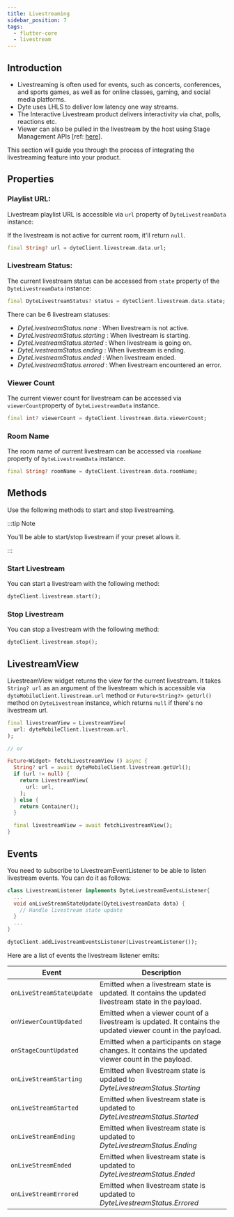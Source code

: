 ```yaml
---
title: Livestreaming
sidebar_position: 7
tags:
  - flutter-core
  - livestream
---
```


## Introduction

- Livestreaming is often used for events, such as concerts, conferences, and sports games, as well as for online classes, gaming, and social media platforms.
- Dyte uses LHLS to deliver low latency one way streams.
- The Interactive Livestream product delivers interactivity via chat, polls, reactions etc.
- Viewer can also be pulled in the livestream by the host using Stage Management APIs [ref: [here](/flutter-core/stage-management/introduction)].

This section will guide you through the process of integrating the livestreaming feature into your product.

## Properties

### Playlist URL:

Livestream playlist URL is accessible via `url` property of `DyteLivestreamData` instance:

If the livestream is not active for current room, it'll return `null`.

```dart
final String? url = dyteClient.livestream.data.url;
```

### Livestream Status:

The current livestream status can be accessed from `state` property of the `DyteLivestreamData` instance:

```dart
final DyteLivestreamStatus? status = dyteClient.livestream.data.state;
```

There can be 6 livestream statuses:

- _DyteLivestreamStatus.none_ : When livestream is not active.
- _DyteLivestreamStatus.starting_ : When livestream is starting.
- _DyteLivestreamStatus.started_ : When livestream is going on.
- _DyteLivestreamStatus.ending_ : When livestream is ending.
- _DyteLivestreamStatus.ended_ : When livestream ended.
- _DyteLivestreamStatus.errored_ : When livestream encountered an error.

### Viewer Count

The current viewer count for livestream can be accessed via `viewerCount`property of `DyteLivestreamData` instance.

```dart
final int? viewerCount = dyteClient.livestream.data.viewerCount;
```

### Room Name

The room name of current livestream can be accessed via `roomName` property of `DyteLivestreamData` instance.

```dart
final String? roomName = dyteClient.livestream.data.roomName;
```

## Methods

Use the following methods to start and stop livestreaming.

:::tip Note

You'll be able to start/stop livestream if your preset allows it.

:::

### Start Livestream

You can start a livestream with the following method:

```dart
dyteClient.livestream.start();
```

### Stop Livestream

You can stop a livestream with the following method:

```dart
dyteClient.livestream.stop();
```

## LivestreamView

LivestreamView widget returns the view for the current livestream. It takes `String? url` as an argument of the livestream which is accessible via `dyteMobileClient.livestream.url` method or `Future<String?> getUrl()` method on `DyteLivestream` instance, which returns `null` if there's no livestream url.

```dart
final livestreamView = LivestreamView(
  url: dyteMobileClient.livestream.url,
);

// or

Future<Widget> fetchLivestreamView () async {
  String? url = await dyteMobileClient.livestream.getUrl();
  if (url != null) {
    return LivestreamView(
      url: url,
    );
  } else {
    return Container();
  }

  final livestreamView = await fetchLivestreamView();
}
```

## Events

You need to subscribe to LivestreamEventListener to be able to listen livestream events. You can do it as follows:

```dart
class LivestreamListener implements DyteLivestreamEventsListener{
  ...
  void onLiveStreamStateUpdate(DyteLivestreamData data) {
    // Handle livestream state update
  }
  ...
}

dyteClient.addLivestreamEventsListener(LivestreamListener());
```

Here are a list of events the livestream listener emits:

| **Event**                 | **Description**                                                                                              |
| ------------------------- | ------------------------------------------------------------------------------------------------------------ |
| `onLiveStreamStateUpdate` | Emitted when a livestream state is updated. It contains the updated livestream state in the payload.         |
| `onViewerCountUpdated`    | Emitted when a viewer count of a livestream is updated. It contains the updated viewer count in the payload. |
| `onStageCountUpdated`     | Emitted when a participants on stage changes. It contains the updated viewer count in the payload.           |
| `onLiveStreamStarting`    | Emitted when livestream state is updated to _DyteLivestreamStatus.Starting_                                  |
| `onLiveStreamStarted`     | Emitted when livestream state is updated to _DyteLivestreamStatus.Started_                                   |
| `onLiveStreamEnding`      | Emitted when livestream state is updated to _DyteLivestreamStatus.Ending_                                    |
| `onLiveStreamEnded`       | Emitted when livestream state is updated to _DyteLivestreamStatus.Ended_                                     |
| `onLiveStreamErrored`     | Emitted when livestream state is updated to _DyteLivestreamStatus.Errored_                                   |

<head>
  <title>Flutter Core Livestreaming</title>
</head>

